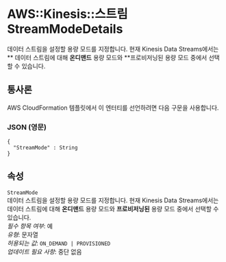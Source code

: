 # AWS::Kinesis::스트림 StreamModeDetails

데이터 스트림을 설정할 용량 모드를 지정합니다. 현재 Kinesis Data Streams에서는 ** 데이터 스트림에 대해 **온디맨드** 용량 모드와 **프로비저닝된 용량 모드 중에서 선택할 수 있습니다.

## 통사론

AWS CloudFormation 템플릿에서 이 엔터티를 선언하려면 다음 구문을 사용합니다.

### JSON (영문)

```
{
  "StreamMode" : String
}
```

## 속성

`StreamMode`  
 데이터 스트림을 설정할 용량 모드를 지정합니다. 현재 Kinesis Data Streams에서는 데이터 스트림에 대해 **온디맨드** 용량 모드와 **프로비저닝된** 용량 모드 중에서 선택할 수 있습니다.  
_필수 항목 여부_: 예  
_유형_: 문자열  
_허용되는 값_: `ON_DEMAND | PROVISIONED`  
_업데이트 필요 사항_: 중단 없음
